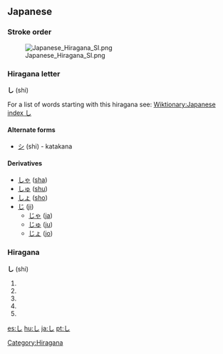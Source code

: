 == Japanese ==
===Stroke order===
[[Image:Japanese Hiragana SI.png]]


===Hiragana letter===
'''し''' (shi)

For a list of words starting with this hiragana see: [[Wiktionary:Japanese index し]]
==== Alternate forms====
*[[シ]] (shi) - katakana
==== Derivatives ====
* [[しゃ]] ([[sha]])
* [[しゅ]] ([[shu]])
* [[しょ]] ([[sho]])
* [[じ]] ([[ji]])
** [[じゃ]] ([[ja]])
** [[じゅ]] ([[ju]])
** [[じょ]] ([[jo]])


=== Hiragana === 
[[Category:Hiragana]]
'''し''' (shi)

# {{japdef|士|[[gentleman]], [[samurai]]}}
# {{japdef|四|[[four]]}}
# {{japdef|詩|[[poem]], [[verse]]}}
# {{japdef|死|[[death]], [[doom]]}}
# {{japdef|師|[[reverend]], [[venerable]]}}


[[es:し]]
[[hu:し]]
[[ja:し]]
[[pt:し]]